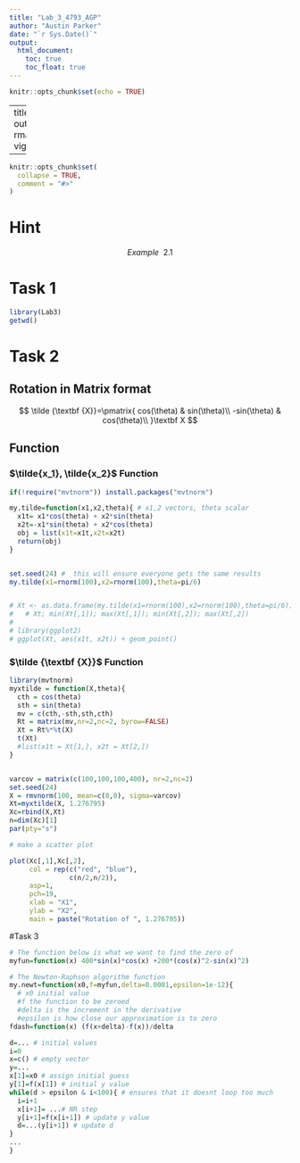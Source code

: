 ```yaml
---
title: "Lab_3_4793_AGP"
author: "Austin Parker"
date: "`r Sys.Date()`"
output: 
  html_document:
    toc: true
    toc_float: true
---
```


```r
knitr::opts_chunk$set(echo = TRUE)
```

---
title: "Lab3-vignette"
output: rmarkdown::html_vignette
vignette: >
  %\VignetteIndexEntry{Lab3-vignette}
  %\VignetteEngine{knitr::rmarkdown}
  %\VignetteEncoding{UTF-8}
  
---

```r
knitr::opts_chunk$set(
  collapse = TRUE,
  comment = "#>"
)
```


# Hint
$$Example \:\: 2.1$$



# Task 1

```r
library(Lab3)
getwd()
```

# Task 2

## Rotation in Matrix format

$$
\tilde {\textbf {X}}=\pmatrix{
cos(\theta) & sin(\theta)\\
-sin(\theta) & cos(\theta)\\
}\textbf X
$$

## Function

### $\tilde{x_1}, \tilde{x_2}$ Function

```r
if(!require("mvtnorm")) install.packages("mvtnorm")

my.tilde=function(x1,x2,theta){ # x1,2 vectors, theta scalar
  x1t= x1*cos(theta) + x2*sin(theta)
  x2t=-x1*sin(theta) + x2*cos(theta)
  obj = list(x1t=x1t,x2t=x2t)
  return(obj)
}


set.seed(24) #  this will ensure everyone gets the same results
my.tilde(x1=rnorm(100),x2=rnorm(100),theta=pi/6)


# Xt <- as.data.frame(my.tilde(x1=rnorm(100),x2=rnorm(100),theta=pi/6))
#   # Xt; min(Xt[,1]); max(Xt[,1]); min(Xt[,2]); max(Xt[,2])
# 
# library(ggplot2)
# ggplot(Xt, aes(x1t, x2t)) + geom_point()
```


### $\tilde {\textbf {X}}$ Function
```r
library(mvtnorm)
myxtilde = function(X,theta){
  cth = cos(theta)
  sth = sin(theta)
  mv = c(cth,-sth,sth,cth)
  Rt = matrix(mv,nr=2,nc=2, byrow=FALSE)
  Xt = Rt%*%t(X)
  t(Xt)
  #list(x1t = Xt[1,], x2t = Xt[2,])
}


varcov = matrix(c(100,100,100,400), nr=2,nc=2)
set.seed(24)
X = rmvnorm(100, mean=c(0,0), sigma=varcov)
Xt=myxtilde(X, 1.276795)
Xc=rbind(X,Xt)
n=dim(Xc)[1]
par(pty="s")

# make a scatter plot

plot(Xc[,1],Xc[,2], 
     col = rep(c("red", "blue"), 
               c(n/2,n/2)),
     asp=1,
     pch=19,
     xlab = "X1",
     ylab = "X2",
     main = paste("Rotation of ", 1.276795))
```





#Task 3

```r
# The function below is what we want to find the zero of
myfun=function(x) 400*sin(x)*cos(x) +200*(cos(x)^2-sin(x)^2)

# The Newton-Raphson algorithm function
my.newt=function(x0,f=myfun,delta=0.0001,epsilon=1e-12){
  # x0 initial value
  #f the function to be zeroed
  #delta is the increment in the derivative
  #epsilon is how close our approximation is to zero
fdash=function(x) (f(x+delta)-f(x))/delta

d=... # initial values
i=0
x=c() # empty vector
y=...
x[1]=x0 # assign initial guess
y[1]=f(x[1]) # initial y value
while(d > epsilon & i<100){ # ensures that it doesnt loop too much
  i=i+1 
  x[i+1]= ...# NR step
  y[i+1]=f(x[i+1]) # update y value
  d=...(y[i+1]) # update d
}
...
}

```


